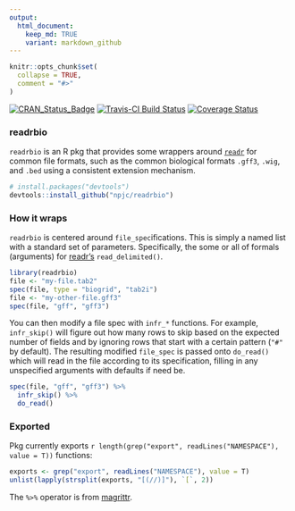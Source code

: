```yaml
---
output: 
  html_document:
    keep_md: TRUE
    variant: markdown_github
---
```


```r
knitr::opts_chunk$set(
  collapse = TRUE,
  comment = "#>"
)
```

[![CRAN_Status_Badge](http://www.r-pkg.org/badges/version/readrbio)](http://cran.r-project.org/package=readrbio)
[![Travis-CI Build Status](https://travis-ci.org/npjc/readrbio.svg?branch=master)](https://travis-ci.org/npjc/readrbio)
[![Coverage Status](http://codecov.io/github/npjc/readrbio/coverage.svg?branch=master)](http://codecov.io/github/npjc/readrbio?branch=master)

### readrbio

`readrbio` is an R pkg that provides some wrappers around [`readr`](https://github.com/hadley/readr) for common file formats, such as the common biological formats `.gff3`, `.wig`, and `.bed` using a consistent extension mechanism.

```r
# install.packages("devtools")
devtools::install_github("npjc/readrbio")
```



### How it wraps
`readrbio` is centered around `file_spec`ifications. This is simply a named list with a standard set of parameters. Specifically, the some or all of formals (arguments) for [readr's](https://github.com/hadley/readr) `read_delimited()`.

```r
library(readrbio)
file <- "my-file.tab2"
spec(file, type = "biogrid", "tab2i")
file <- "my-other-file.gff3"
spec(file, "gff", "gff3")
```

You can then modify a file spec with `infr_*` functions. For example, `infr_skip()`
will figure out how many rows to skip based on the expected number of fields and by ignoring rows that start with a certain pattern (`"#"` by default). The resulting modified `file_spec` is passed onto `do_read()` which will read in the file according to its specification, filling in any unspecified arguments with defaults if need be.
```r
spec(file, "gff", "gff3") %>% 
  infr_skip() %>% 
  do_read()
```

### Exported
Pkg currently exports `r length(grep("export", readLines("NAMESPACE"), value = T))` functions:
```r
exports <- grep("export", readLines("NAMESPACE"), value = T)
unlist(lapply(strsplit(exports, "[(//)]"), `[`, 2))
```

The `%>%` operator is from [magrittr](https://github.com/smbache/magrittr).
